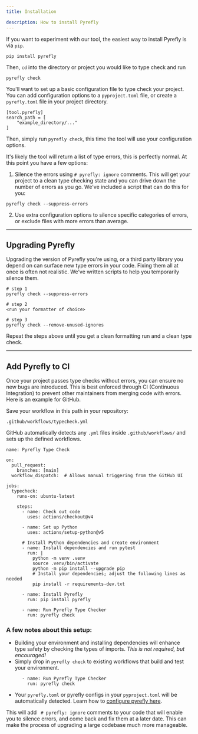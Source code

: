 ```yaml
---
title: Installation

description: How to install Pyrefly
---
```


If you want to experiment with our tool, the easiest way to install Pyrefly is via `pip`.

```
pip install pyrefly
```

Then, `cd` into the directory or project you would like to type check and run

```
pyrefly check
```

You'll want to set up a basic configuration file to type check your project. You can add configuration options to a `pyproject.toml` file, or create a `pyrefly.toml` file in your project directory.

```
[tool.pyrefly]
search_path = [
    "example_directory/..."
]
```

Then, simply run `pyrefly check`, this time the tool will use your configuration options.

It's likely the tool will return a list of type errors, this is perfectly normal. At this point you have a few options:

1. Silence the errors using `# pyrefly: ignore` comments. This will get your project to a clean type checking state and you can drive down the number of errors as you go. We've included a script that can do this for you:

```
pyrefly check --suppress-errors
```
2. Use extra configuration options to silence specific categories of errors, or exclude files with more errors than average.

----
## Upgrading Pyrefly

Upgrading the version of Pyrefly you're using, or a third party library you depend on can surface new type errors in your code. Fixing them all at once is often not realistic. We've written scripts to help you temporarily silence them.

```
# step 1
pyrefly check --suppress-errors
```

```
# step 2
<run your formatter of choice>
```

```
# step 3
pyrefly check --remove-unused-ignores
```
Repeat the steps above until you get a clean formatting run and a clean type check.

----

## Add Pyrefly to CI

Once your project passes type checks without errors, you can ensure no new bugs are introduced. This is best enforced through CI (Continuous Integration) to prevent other maintainers from merging code with errors. Here is an example for GitHub.

Save your workflow in this path in your repository:
```
.github/workflows/typecheck.yml
```

GitHub automatically detects any `.yml` files inside `.github/workflows/` and sets up the defined workflows.

```
name: Pyrefly Type Check

on:
  pull_request:
    branches: [main]
  workflow_dispatch:  # Allows manual triggering from the GitHub UI

jobs:
  typecheck:
    runs-on: ubuntu-latest

    steps:
      - name: Check out code
        uses: actions/checkout@v4

      - name: Set up Python
        uses: actions/setup-python@v5

      # Install Python dependencies and create environment
      - name: Install dependencies and run pytest
        run: |
          python -m venv .venv
          source .venv/bin/activate
          python -m pip install --upgrade pip
          # Install your dependencies; adjust the following lines as needed
          pip install -r requirements-dev.txt

      - name: Install Pyrefly
        run: pip install pyrefly

      - name: Run Pyrefly Type Checker
        run: pyrefly check
```

### A few notes about this setup:
- Building your environment and installing dependencies will enhance type safety by checking the types of imports. *This is not required, but encouraged!*
- Simply drop in `pyrefly check` to existing workflows that build and test your environment.
```
      - name: Run Pyrefly Type Checker
        run: pyrefly check
```
- Your `pyrefly.toml` or pyrefly configs in your `pyproject.toml` will be automatically detected. Learn how to [configure pyrefly here](../configuration).

This will add ` # pyrefly: ignore` comments to your code that will enable you to silence errors, and come back and fix them at a later date. This can make the process of upgrading a large codebase much more manageable.
